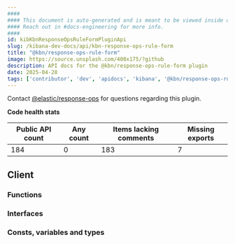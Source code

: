 ```yaml
---
####
#### This document is auto-generated and is meant to be viewed inside our experimental, new docs system.
#### Reach out in #docs-engineering for more info.
####
id: kibKbnResponseOpsRuleFormPluginApi
slug: /kibana-dev-docs/api/kbn-response-ops-rule-form
title: "@kbn/response-ops-rule-form"
image: https://source.unsplash.com/400x175/?github
description: API docs for the @kbn/response-ops-rule-form plugin
date: 2025-04-28
tags: ['contributor', 'dev', 'apidocs', 'kibana', '@kbn/response-ops-rule-form']
---
```




Contact [@elastic/response-ops](https://github.com/orgs/elastic/teams/response-ops) for questions regarding this plugin.

**Code health stats**

| Public API count  | Any count | Items lacking comments | Missing exports |
|-------------------|-----------|------------------------|-----------------|
| 184 | 0 | 183 | 7 |

## Client

### Functions
<DocDefinitionList data={kbnResponseOpsRuleFormObj.client.functions}/>

### Interfaces
<DocDefinitionList data={kbnResponseOpsRuleFormObj.client.interfaces}/>

### Consts, variables and types
<DocDefinitionList data={kbnResponseOpsRuleFormObj.client.misc}/>

